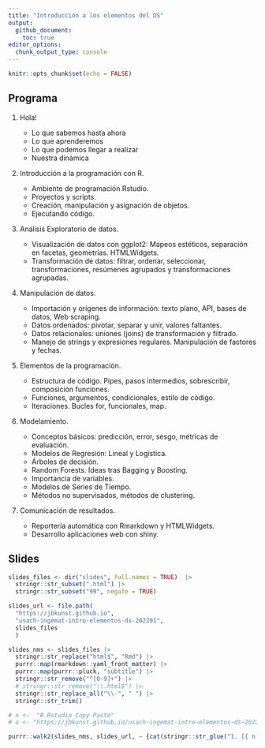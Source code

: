 ```yaml
---
title: "Introducción a los elementos del DS"
output:
  github_document:
    toc: true
editor_options: 
  chunk_output_type: console
---
```


```r
knitr::opts_chunk$set(echo = FALSE)
```

## Programa

1.  Hola!

    -   Lo que sabemos hasta ahora
    -   Lo que aprenderemos
    -   Lo que podemos llegar a realizar
    -   Nuestra dinámica

2.  Introducción a la programación con R.

    -   Ambiente de programación Rstudio.
    -   Proyectos y scripts.
    -   Creación, manipulación y asignación de objetos.
    -   Ejecutando código.

3.  Análisis Exploratorio de datos.

    -   Visualización de datos con ggplot2: Mapeos estéticos, separación en facetas, geometrías. HTMLWidgets.
    -   Transformación de datos: filtrar, ordenar, seleccionar, transformaciones, resúmenes agrupados y transformaciones agrupadas.

4.  Manipulación de datos.

    -   Importación y orígenes de información: texto plano, API, bases de datos, Web scraping.
    -   Datos ordenados: pivotar, separar y unir, valores faltantes.
    -   Datos relacionales: uniones (joins) de transformación y filtrado.
    -   Manejo de strings y expresiones regulares. Manipulación de factores y fechas.

5.  Elementos de la programación.

    -   Estructura de código. Pipes, pasos intermedios, sobrescribir, composición funciones. 
    -   Funciones, argumentos, condicionales, estilo de código.
    -   Iteraciones. Bucles for, funcionales, map.

6.  Modelamiento.

    -   Conceptos básicos: predicción, error, sesgo, métricas de evaluación.
    -   Modelos de Regresión: Lineal y Logística.
    -   Árboles de decisión.
    -   Random Forests. Ideas tras Bagging y Boosting.
    -   Importancia de variables.
    -   Modelos de Series de Tiempo.
    -   Métodos no supervisados, métodos de clustering.

7.  Comunicación de resultados.

    -   Reportería automática con Rmarkdown y HTMLWidgets.
    -   Desarrollo aplicaciones web con shiny.


## Slides

```r
slides_files <- dir("slides", full.names = TRUE)  |> 
  stringr::str_subset(".html") |> 
  stringr::str_subset("99", negate = TRUE)

slides_url <- file.path(
  "https://jbkunst.github.io",
  "usach-ingemat-intro-elementos-ds-202201",
  slides_files
  )

slides_nms <- slides_files |> 
  stringr::str_replace("html$", "Rmd") |> 
  purrr::map(rmarkdown::yaml_front_matter) |> 
  purrr::map(purrr::pluck, "subtitle") |> 
  stringr::str_remove("^[0-9]+") |> 
  # stringr::str_remove("\\.html$") |> 
  stringr::str_replace_all("\\-", " ") |> 
  stringr::str_trim()

# n <-  "R Rstudio Copy Paste"
# u <- "https://jbkunst.github.io/usach-ingemat-intro-elementos-ds-202201/01-R-Rstudio-copy-paste.html"

purrr::walk2(slides_nms, slides_url, ~ {cat(stringr::str_glue("1. [{ n }]({ u })", n = .x, u = .y)); cat("\n")})
```

